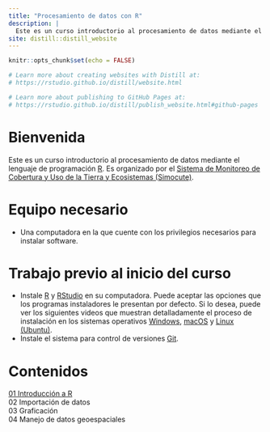 ```yaml
---
title: "Procesamiento de datos con R"
description: |
  Este es un curso introductorio al procesamiento de datos mediante el lenguaje de programación R.  Es organizado por el Sistema de Monitoreo de Cobertura y Uso de la Tierra y Ecosistemas (Simocute).
site: distill::distill_website
---
```


```r
knitr::opts_chunk$set(echo = FALSE)

# Learn more about creating websites with Distill at:
# https://rstudio.github.io/distill/website.html

# Learn more about publishing to GitHub Pages at:
# https://rstudio.github.io/distill/publish_website.html#github-pages

```

# Bienvenida
Este es un curso introductorio al procesamiento de datos mediante el lenguaje de programación [R](https://www.r-project.org/). Es organizado por el [Sistema de Monitoreo de Cobertura y Uso de la Tierra y Ecosistemas (Simocute)](https://simocute.go.cr/).

# Equipo necesario
- Una computadora en la que cuente con los privilegios necesarios para instalar software.

# Trabajo previo al inicio del curso
- Instale [R](https://cloud.r-project.org/) y [RStudio](https://www.rstudio.com/products/rstudio/download/) en su computadora. Puede aceptar las opciones que los programas instaladores le presentan por defecto. Si lo desea, puede ver los siguientes videos que muestran detalladamente el proceso de instalación en los sistemas operativos [Windows](https://www.youtube.com/watch?v=k0oCZdJPsDU), [macOS](https://www.maximaformacion.es/blog-dat/instala-r-y-rstudio-en-mac-os/) y [Linux (Ubuntu)](https://www.youtube.com/watch?v=3ni-jP2qEWg).
- Instale el sistema para control de versiones [Git](https://git-scm.com/downloads).

# Contenidos
[01 Introducción a R](01-r-introduccion.html)  
02 Importación de datos  
03 Graficación  
04 Manejo de datos geoespaciales  